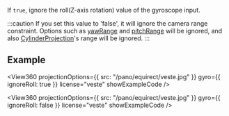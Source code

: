 
<OptionDescriptor type="boolean" defaultVal="true" added="4.0.0" />

If `true`, ignore the roll(Z-axis rotation) value of the gyroscope input.

:::caution
If you set this value to 'false', it will ignore the camera range constraint.
Options such as [yawRange](/docs/options/camera/yawRange) and [pitchRange](/docs/options/camera/pitchRange) will be ignored, and also [CylinderProjection](/docs/projections/cylindrical)'s range will be ignored.
:::

## Example
<View360
  projectionOptions={{
    src: "/pano/equirect/veste.jpg"
  }}
  gyro={{
    ignoreRoll: true
  }}
  license="veste"
  showExampleCode />

<View360
  projectionOptions={{
    src: "/pano/equirect/veste.jpg"
  }}
  gyro={{
    ignoreRoll: false
  }}
  license="veste"
  showExampleCode />
